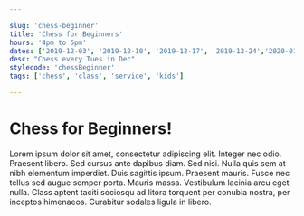 ```yaml
---

slug: 'chess-beginner'
title: 'Chess for Beginners'
hours: '4pm to 5pm'
dates: ['2019-12-03', '2019-12-10', '2019-12-17', '2019-12-24','2020-01-04' ]
desc: "Chess every Tues in Dec"
stylecode: 'chessBeginner'
tags: ['chess', 'class', 'service', 'kids']

---
```


# Chess for Beginners!

Lorem ipsum dolor sit amet, consectetur adipiscing elit. Integer nec odio. Praesent libero. Sed cursus ante dapibus diam. Sed nisi. Nulla quis sem at nibh elementum imperdiet. Duis sagittis ipsum. Praesent mauris. Fusce nec tellus sed augue semper porta. Mauris massa. Vestibulum lacinia arcu eget nulla. Class aptent taciti sociosqu ad litora torquent per conubia nostra, per inceptos himenaeos. Curabitur sodales ligula in libero. 
